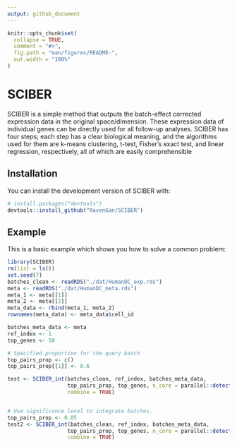 ```yaml
---
output: github_document
---
```


<!-- README.md is generated from README.Rmd. Please edit that file -->

```r
knitr::opts_chunk$set(
  collapse = TRUE,
  comment = "#>",
  fig.path = "man/figures/README-",
  out.width = "100%"
)
```

# SCIBER

<!-- badges: start -->
<!-- badges: end -->

SCIBER is a simple method that outputs the batch-effect corrected expression data in the original space/dimension. These expression data of individual genes can be directly used for all follow-up analyses. SCIBER has four steps; each step has a clear biological meaning, and the algorithms used for them are k-means clustering, t-test, Fisher’s exact test, and linear regression, respectively, all of which are easily comprehensible

## Installation

You can install the development version of SCIBER with:

``` r
# install.packages("devtools")
devtools::install_github("RavenGan/SCIBER")
```

## Example

This is a basic example which shows you how to solve a common problem:

```r
library(SCIBER)
rm(list = ls())
set.seed(7)
batches_clean <- readRDS("./dat/HumanDC_exp.rds")
meta <- readRDS("./dat/HumanDC_meta.rds")
meta_1 <- meta[[1]]
meta_2 <- meta[[2]]
meta_data <- rbind(meta_1, meta_2)
rownames(meta_data) <- meta_data$cell_id

batches_meta_data <- meta
ref_index <- 1
top_genes <- 50

# Specified proportion for the query batch
top_pairs_prop <- c()
top_pairs_prop[[1]] <- 0.6

test <- SCIBER_int(batches_clean, ref_index, batches_meta_data,
                   top_pairs_prop, top_genes, n_core = parallel::detectCores(),
                   combine = TRUE)


# Use significance level to integrate batches.
top_pairs_prop <- 0.05
test2 <- SCIBER_int(batches_clean, ref_index, batches_meta_data,
                   top_pairs_prop, top_genes, n_core = parallel::detectCores(),
                   combine = TRUE)
```

<!-- What is special about using `README.Rmd` instead of just `README.md`? You can include R chunks like so: -->

<!-- ```{r cars} -->
<!-- summary(cars) -->
<!-- ``` -->

<!-- You'll still need to render `README.Rmd` regularly, to keep `README.md` up-to-date. `devtools::build_readme()` is handy for this. You could also use GitHub Actions to re-render `README.Rmd` every time you push. An example workflow can be found here: <https://github.com/r-lib/actions/tree/v1/examples>. -->

<!-- You can also embed plots, for example: -->

<!-- ```{r pressure, echo = FALSE} -->
<!-- plot(pressure) -->
<!-- ``` -->

<!-- In that case, don't forget to commit and push the resulting figure files, so they display on GitHub and CRAN. -->

